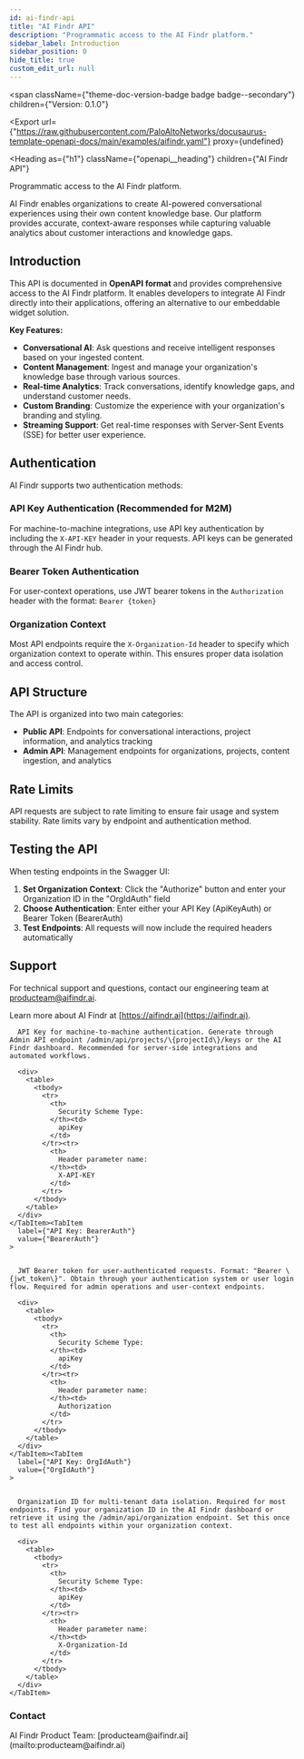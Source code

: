```yaml
---
id: ai-findr-api
title: "AI Findr API"
description: "Programmatic access to the AI Findr platform."
sidebar_label: Introduction
sidebar_position: 0
hide_title: true
custom_edit_url: null
---
```



<span
  className={"theme-doc-version-badge badge badge--secondary"}
  children={"Version: 0.1.0"}
>
</span>

<Export
  url={"https://raw.githubusercontent.com/PaloAltoNetworks/docusaurus-template-openapi-docs/main/examples/aifindr.yaml"}
  proxy={undefined}
>
  
</Export>

<Heading
  as={"h1"}
  className={"openapi__heading"}
  children={"AI Findr API"}
>
</Heading>



Programmatic access to the AI Findr platform.

AI Findr enables organizations to create AI-powered conversational experiences using their own content knowledge base. Our platform provides accurate, context-aware responses while capturing valuable analytics about customer interactions and knowledge gaps.

## Introduction
This API is documented in **OpenAPI format** and provides comprehensive access to the AI Findr platform.
It enables developers to integrate AI Findr directly into their applications, offering an alternative to our embeddable widget solution.

**Key Features:**
- **Conversational AI**: Ask questions and receive intelligent responses based on your ingested content.
- **Content Management**: Ingest and manage your organization's knowledge base through various sources.
- **Real-time Analytics**: Track conversations, identify knowledge gaps, and understand customer needs.
- **Custom Branding**: Customize the experience with your organization's branding and styling.
- **Streaming Support**: Get real-time responses with Server-Sent Events (SSE) for better user experience.

## Authentication
AI Findr supports two authentication methods:

### API Key Authentication (Recommended for M2M)
For machine-to-machine integrations, use API key authentication by including the `X-API-KEY` header in your requests.
API keys can be generated through the AI Findr hub.

### Bearer Token Authentication
For user-context operations, use JWT bearer tokens in the `Authorization` header with the format: `Bearer {token}`

### Organization Context
Most API endpoints require the `X-Organization-Id` header to specify which organization context to operate within.
This ensures proper data isolation and access control.

## API Structure
The API is organized into two main categories:
- **Public API**: Endpoints for conversational interactions, project information, and analytics tracking
- **Admin API**: Management endpoints for organizations, projects, content ingestion, and analytics

## Rate Limits
API requests are subject to rate limiting to ensure fair usage and system stability. Rate limits vary by endpoint and authentication method.

## Testing the API
When testing endpoints in the Swagger UI:
1. **Set Organization Context**: Click the "Authorize" button and enter your Organization ID in the "OrgIdAuth" field
2. **Choose Authentication**: Enter either your API Key (ApiKeyAuth) or Bearer Token (BearerAuth)
3. **Test Endpoints**: All requests will now include the required headers automatically

## Support
For technical support and questions, contact our engineering team at [producteam@aifindr.ai](mailto:producteam@aifindr.ai).

Learn more about AI Findr at [https://aifindr.ai](https://aifindr.ai).

<div
  style={{"marginBottom":"2rem"}}
>
  <Heading
    id={"authentication"}
    as={"h2"}
    className={"openapi-tabs__heading"}
    children={"Authentication"}
  >
  </Heading><SchemaTabs
    className={"openapi-tabs__security-schemes"}
  >
    <TabItem
      label={"API Key: ApiKeyAuth"}
      value={"ApiKeyAuth"}
    >
      
      
      API Key for machine-to-machine authentication. Generate through Admin API endpoint /admin/api/projects/\{projectId\}/keys or the AI Findr dashboard. Recommended for server-side integrations and automated workflows.
      
      <div>
        <table>
          <tbody>
            <tr>
              <th>
                Security Scheme Type:
              </th><td>
                apiKey
              </td>
            </tr><tr>
              <th>
                Header parameter name:
              </th><td>
                X-API-KEY
              </td>
            </tr>
          </tbody>
        </table>
      </div>
    </TabItem><TabItem
      label={"API Key: BearerAuth"}
      value={"BearerAuth"}
    >
      
      
      JWT Bearer token for user-authenticated requests. Format: "Bearer \{jwt_token\}". Obtain through your authentication system or user login flow. Required for admin operations and user-context endpoints.
      
      <div>
        <table>
          <tbody>
            <tr>
              <th>
                Security Scheme Type:
              </th><td>
                apiKey
              </td>
            </tr><tr>
              <th>
                Header parameter name:
              </th><td>
                Authorization
              </td>
            </tr>
          </tbody>
        </table>
      </div>
    </TabItem><TabItem
      label={"API Key: OrgIdAuth"}
      value={"OrgIdAuth"}
    >
      
      
      Organization ID for multi-tenant data isolation. Required for most endpoints. Find your organization ID in the AI Findr dashboard or retrieve it using the /admin/api/organization endpoint. Set this once to test all endpoints within your organization context.
      
      <div>
        <table>
          <tbody>
            <tr>
              <th>
                Security Scheme Type:
              </th><td>
                apiKey
              </td>
            </tr><tr>
              <th>
                Header parameter name:
              </th><td>
                X-Organization-Id
              </td>
            </tr>
          </tbody>
        </table>
      </div>
    </TabItem>
  </SchemaTabs>
</div><div
  style={{"display":"flex","flexDirection":"column","marginBottom":"var(--ifm-paragraph-margin-bottom)"}}
>
  <h3
    style={{"marginBottom":"0.25rem"}}
  >
    Contact
  </h3><span>
    AI Findr Product Team: [producteam@aifindr.ai](mailto:producteam@aifindr.ai)
  </span>
</div>
      